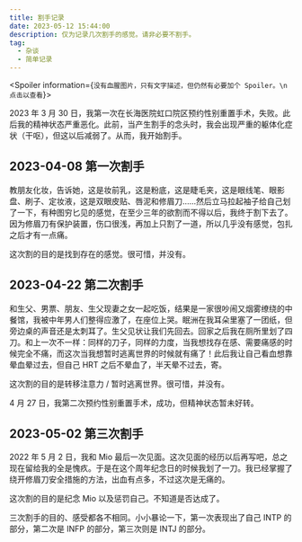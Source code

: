 ```yaml
---
title: 割手记录
date: 2023-05-12 15:44:00
description: 仅为记录几次割手的感觉。请非必要不割手。
tag:
  - 杂谈
  - 简单记录
---
```



<Spoiler information={`没有血腥图片，只有文字描述，但仍然有必要加个 Spoiler。\n点击以查看`}>

2023 年 3 月 30 日，我第一次在长海医院虹口院区预约性别重置手术，失败。此后我的精神状态严重恶化。此前，当产生割手的念头时，我会出现严重的躯体化症状（干呕），但这以后减弱了。从而，我开始割手。

## 2023-04-08 第一次割手

教朋友化妆，告诉她，这是妆前乳，这是粉底，这是睫毛夹，这是眼线笔、眼影盘、刷子、定妆液，这是双眼皮贴、唇泥和修眉刀……然后立马拉起袖子给自己划了一下，有种图穷匕见的感觉，在至少三年的欲割而不得以后，我终于割下去了。因为修眉刀有保护装置，伤口很浅，再加上只割了一道，所以几乎没有感觉，包扎之后才有一点痛。

这次割的目的是找到存在的感觉。很可惜，并没有。

## 2023-04-22 第二次割手

和生父、男票、朋友、生父现妻之女一起吃饭，结果是一家很吵闹又烟雾缭绕的中餐馆，我被中年男人们整得应激了，在座位上哭。眠洲在我耳朵里塞了一团纸，但旁边桌的声音还是太刺耳了。生父见状让我们先回去。回家之后我在厕所里划了四刀。和上一次不一样：同样的刀子，同样的力度，当我想找存在感、需要痛感的时候完全不痛，而这次当我想暂时逃离世界的时候就有痛了！此后我让自己看血想靠晕血晕过去，但自己 HRT 之后不晕血了，半天晕不过去，寄。

这次割的目的是转移注意力 / 暂时逃离世界。很可惜，并没有。

4 月 27 日，我第二次预约性别重置手术，成功，但精神状态暂未好转。

## 2023-05-02 第三次割手

2022 年 5 月 2 日，我和 Mio 最后一次见面。这次见面的经历以后再写吧，总之现在留给我的全是愧疚。于是在这个周年纪念日的时候我划了一刀。我已经掌握了绕开修眉刀安全措施的方法，出血有点多，不过这次是无痛的。

这次割的目的是纪念 Mio 以及惩罚自己。不知道是否达成了。

三次割手的目的、感受都各不相同。小小暴论一下，第一次表现出了自己 INTP 的部分，第二次是 INFP 的部分，第三次则是 INTJ 的部分。

</Spoiler>
